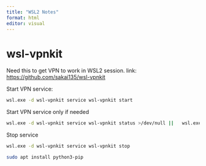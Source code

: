 ```yaml
---
title: "WSL2 Notes"
format: html
editor: visual
---
```


# wsl-vpnkit

Need this to get VPN to work in WSL2 session. link: <https://github.com/sakai135/wsl-vpnkit>

Start VPN service:

``` bash
wsl.exe -d wsl-vpnkit service wsl-vpnkit start
```

Start VPN service only if needed

``` bash
wsl.exe -d wsl-vpnkit service wsl-vpnkit status >/dev/null ||   wsl.exe -d wsl-vpnkit service wsl-vpnkit start
```

Stop service

``` bash
wsl.exe -d wsl-vpnkit service wsl-vpnkit stop
```

``` bash
sudo apt install python3-pip
```
